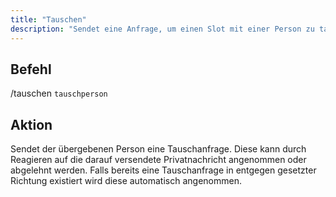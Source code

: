 ```yaml
---
title: "Tauschen"
description: "Sendet eine Anfrage, um einen Slot mit einer Person zu tauschen."
---
```


## Befehl

/tauschen `tauschperson`

## Aktion

Sendet der übergebenen Person eine Tauschanfrage. Diese kann durch Reagieren auf die darauf versendete Privatnachricht angenommen oder abgelehnt werden. Falls bereits eine Tauschanfrage in entgegen gesetzter Richtung existiert wird diese automatisch angenommen.
